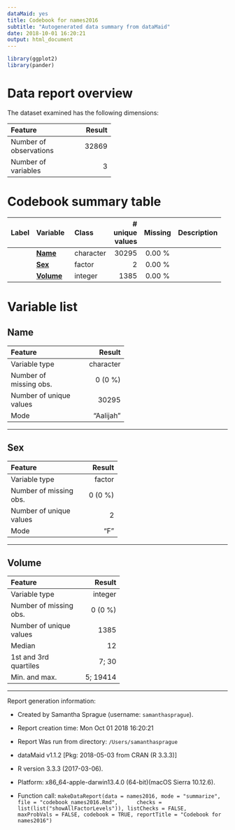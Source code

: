 ```yaml
---
dataMaid: yes
title: Codebook for names2016
subtitle: "Autogenerated data summary from dataMaid"
date: 2018-10-01 16:20:21
output: html_document
---
```

```r
library(ggplot2)
library(pander)
```
# Data report overview
The dataset examined has the following dimensions:


---------------------------------
Feature                    Result
------------------------ --------
Number of observations      32869

Number of variables             3
---------------------------------










# Codebook summary table

---------------------------------------------------------------------
Label   Variable       Class         # unique  Missing  Description  
                                       values                        
------- -------------- ----------- ---------- --------- -------------
        **[Name]**     character        30295  0.00 %                

        **[Sex]**      factor               2  0.00 %                

        **[Volume]**   integer           1385  0.00 %                
---------------------------------------------------------------------




# Variable list
## Name


-------------------------------------
Feature                        Result
------------------------- -----------
Variable type               character

Number of missing obs.        0 (0 %)

Number of unique values         30295

Mode                        "Aalijah"
-------------------------------------




---

## Sex


-----------------------------------
Feature                      Result
------------------------- ---------
Variable type                factor

Number of missing obs.      0 (0 %)

Number of unique values           2

Mode                            "F"
-----------------------------------




---

## Volume


------------------------------------
Feature                       Result
------------------------- ----------
Variable type                integer

Number of missing obs.       0 (0 %)

Number of unique values         1385

Median                            12

1st and 3rd quartiles          7; 30

Min. and max.               5; 19414
------------------------------------




---



Report generation information:

 *  Created by Samantha Sprague (username: `samanthasprague`).

 *  Report creation time: Mon Oct 01 2018 16:20:21

 *  Report Was run from directory: `/Users/samanthasprague`

 *  dataMaid v1.1.2 [Pkg: 2018-05-03 from CRAN (R 3.3.3)]

 *  R version 3.3.3 (2017-03-06).

 *  Platform: x86_64-apple-darwin13.4.0 (64-bit)(macOS Sierra 10.12.6).

 *  Function call: `makeDataReport(data = names2016, mode = "summarize", file = "codebook_names2016.Rmd", 
    checks = list(list("showAllFactorLevels")), listChecks = FALSE, 
    maxProbVals = FALSE, codebook = TRUE, reportTitle = "Codebook for names2016")`

